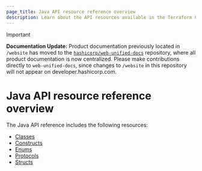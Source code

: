```yaml
---
page_title: Java API resource reference overview
description: Learn about the API resources available in the Terraform CDK library for Java.
---
```


> [!IMPORTANT]  
> **Documentation Update:** Product documentation previously located in `/website` has moved to the [`hashicorp/web-unified-docs`](https://github.com/hashicorp/web-unified-docs) repository, where all product documentation is now centralized. Please make contributions directly to `web-unified-docs`, since changes to `/website` in this repository will not appear on developer.hashicorp.com.

# Java API resource reference overview

The Java API reference includes the following resources:

- [Classes](/terraform/cdktf/api-reference/java/classes)
- [Constructs](/terraform/cdktf/api-reference/java/constructs)
- [Enums](/terraform/cdktf/api-reference/java/enums)
- [Protocols](/terraform/cdktf/api-reference/java/protocols)
- [Structs](/terraform/cdktf/api-reference/java/structs)
